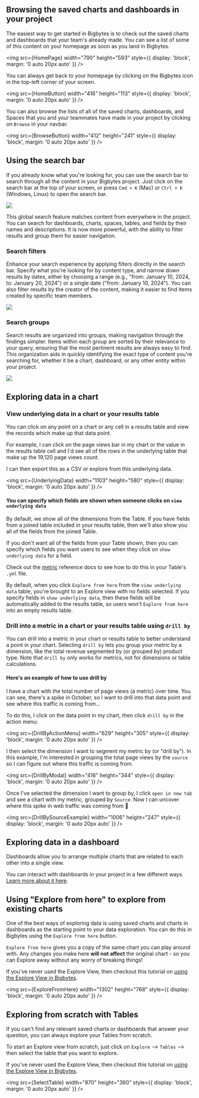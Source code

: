 
## Browsing the saved charts and dashboards in your project

The easiest way to get started in Bigbytes is to check out the saved charts and dashboards that your team's already made. You can see a list of some of this content on your homepage as soon as you land in Bigbytes.

<img
  src={HomePage}
  width="790"
  height="593"
  style={{ display: 'block', margin: '0 auto 20px auto' }}
/>

You can always get back to your homepage by clicking on the Bigbytes icon in the top-left corner of your screen.

<img
  src={HomeButton}
  width="416"
  height="113"
  style={{ display: 'block', margin: '0 auto 20px auto' }}
/>

You can also browse the lists of all of the saved charts, dashboards, and Spaces that you and your teammates have made in your project by clicking on `Browse` in your navbar.

<img
  src={BrowseButton}
  width="412"
  height="241"
  style={{ display: 'block', margin: '0 auto 20px auto' }}
/>

## Using the search bar

If you already know what you're looking for, you can use the search bar to search through all the content in your Bigbytes project. Just click on the search bar at the top of your screen, or press `Cmd + K` (Mac) or `Ctrl + K` (Windows, Linux) to open the search bar.

<img src={SearchBar} />

This global search feature matches content from everywhere in the project. You can search for dashboards, charts, spaces, tables, and fields by their names and descriptions. It is now more powerful, with the ability to filter results and group them for easier navigation.

### Search filters

Enhance your search experience by applying filters directly in the search bar. Specify what you're looking for by content type, and narrow down results by dates, either by choosing a range (e.g., "from: January 10, 2024, to: January 20, 2024") or a single date ("from: January 10, 2024"). You can also filter results by the creator of the content, making it easier to find items created by specific team members.

<img src={SearchFilters} />

### Search groups

Search results are organized into groups, making navigation through the findings simpler. Items within each group are sorted by their relevance to your query, ensuring that the most pertinent results are always easy to find. This organization aids in quickly identifying the exact type of content you're searching for, whether it be a chart, dashboard, or any other entity within your project.

<img src={SearchGroups} />

## Exploring data in a chart

### View underlying data in a chart or your results table

You can click on any point on a chart or any cell in a results table and view the records which make up that data point.

For example, I can click on the page views bar in my chart or the value in the results table cell and I'd see all of the rows in the underlying table that make up the 19,120 page views count.

I can then export this as a CSV or explore from this underlying data.

<img
  src={UnderlyingData}
  width="1103"
  height="580"
  style={{ display: 'block', margin: '0 auto 20px auto' }}
/>

#### You can specify which fields are shown when someone clicks on `view underlying data`

By default, we show all of the dimensions from the Table. If you have fields from a joined table included in your results table, then we'll also show you all of the fields from the joined Table.

If you don't want all of the fields from your Table shown, then you can specify which fields you want users to see when they click on `show underlying data` for a field.

Check out the [metric](/references/metrics.mdx#show-underlying-values) reference docs to see how to do this in your Table's `.yml` file.

By default, when you click `Explore from here` from the `view underlying data` table, you're brought to an Explore view with no fields selected. If you specify fields in `show underlying data`, then these fields will be automatically added to the results table, so users won't `Explore from here` into an empty results table.

### Drill into a metric in a chart or your results table using `drill by`

You can drill into a metric in your chart or results table to better understand a point in your chart. Selecting `drill by` lets you group your metric by a dimension, like the total revenue segmented by (or grouped by) product type. Note that `drill by` only works for metrics, not for dimensions or table calculations.

#### Here's an example of how to use drill by

I have a chart with the total number of page views (a metric) over time. You can see, there's a spike in October, so I want to drill into that data point and see where this traffic is coming from...

To do this, I click on the data point in my chart, then click `drill by` in the action menu:

<img
  src={DrillByActionMenu}
  width="629"
  height="305"
  style={{ display: 'block', margin: '0 auto 20px auto' }}
/>

I then select the dimension I want to segment my metric by (or "drill by"). In this example, I'm interested in grouping the total page views by the `source` so I can figure out where this traffic is coming from.

<img
  src={DrillByModal}
  width="416"
  height="344"
  style={{ display: 'block', margin: '0 auto 20px auto' }}
/>

Once I've selected the dimension I want to group by, I click `open in new tab` and see a chart with my metric, grouped by `Source`. Now I can uncover where this spike in web traffic was coming from 👀

<img
  src={DrillBySourceExample}
  width="1006"
  height="247"
  style={{ display: 'block', margin: '0 auto 20px auto' }}
/>

## Exploring data in a dashboard

Dashboards allow you to arrange multiple charts that are related to each other into a single view.

You can interact with dashboards in your project in a few different ways. [Learn more about it here](/guides/interactive-dashboards.mdx).

## Using "Explore from here" to explore from existing charts

One of the best ways of exploring data is using saved charts and charts in dashboards as the starting point to your data exploration. You can do this in Bigbytes using the `Explore from here` button.

`Explore from here` gives you a copy of the same chart you can play around with. Any changes you make here **will not affect** the original chart - so you can Explore away without any worry of breaking things!

If you've never used the Explore View, then checkout this tutorial on [using the Explore View in Bigbytes](/get-started/exploring-data/using-explores).

<img
  src={ExploreFromHere}
  width="1302"
  height="768"
  style={{ display: 'block', margin: '0 auto 20px auto' }}
/>

## Exploring from scratch with Tables

If you can't find any relevant saved charts or dashboards that answer your question, you can always explore your Tables from scratch.

To start an Explore view from scratch, just click on `Explore` --> `Tables` --> then select the table that you want to explore.

If you've never used the Explore View, then checkout this tutorial on [using the Explore View in Bigbytes](/get-started/exploring-data/using-explores).

<img
  src={SelectTable}
  width="870"
  height="360"
  style={{ display: 'block', margin: '0 auto 20px auto' }}
/>
